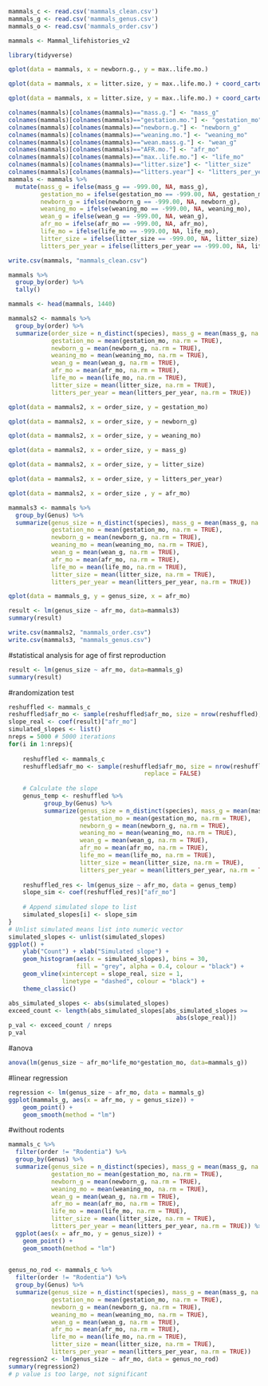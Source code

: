 ```r
mammals_c <- read.csv('mammals_clean.csv')
mammals_g <- read.csv('mammals_genus.csv')
mammals_o <- read.csv('mammals_order.csv')
```

```r
mammals <- Mammal_lifehistories_v2
```

```r
library(tidyverse)
```

```r
qplot(data = mammals, x = newborn.g., y = max..life.mo.)
```

```r
qplot(data = mammals, x = litter.size, y = max..life.mo.) + coord_cartesian(xlim = c(0,50), ylim = c(0,1000))
```

```r
qplot(data = mammals, x = litter.size, y = max..life.mo.) + coord_cartesian(xlim = c(0,50), ylim = c(0,1000))
```
```r
colnames(mammals)[colnames(mammals)=="mass.g."] <- "mass_g"
colnames(mammals)[colnames(mammals)=="gestation.mo."] <- "gestation_mo"
colnames(mammals)[colnames(mammals)=="newborn.g."] <- "newborn_g"
colnames(mammals)[colnames(mammals)=="weaning.mo."] <- "weaning_mo"
colnames(mammals)[colnames(mammals)=="wean.mass.g."] <- "wean_g"
colnames(mammals)[colnames(mammals)=="AFR.mo."] <- "afr_mo"
colnames(mammals)[colnames(mammals)=="max..life.mo."] <- "life_mo"
colnames(mammals)[colnames(mammals)=="litter.size"] <- "litter_size"
colnames(mammals)[colnames(mammals)=="litters.year"] <- "litters_per_year"
mammals <- mammals %>% 
  mutate(mass_g = ifelse(mass_g == -999.00, NA, mass_g),
         gestation_mo = ifelse(gestation_mo == -999.00, NA, gestation_mo),
         newborn_g = ifelse(newborn_g == -999.00, NA, newborn_g),
         weaning_mo = ifelse(weaning_mo == -999.00, NA, weaning_mo),
         wean_g = ifelse(wean_g == -999.00, NA, wean_g),
         afr_mo = ifelse(afr_mo == -999.00, NA, afr_mo),
         life_mo = ifelse(life_mo == -999.00, NA, life_mo),
         litter_size = ifelse(litter_size == -999.00, NA, litter_size),
         litters_per_year = ifelse(litters_per_year == -999.00, NA, litters_per_year))
```

```r
write.csv(mammals, "mammals_clean.csv")

```
```r
mammals %>%
  group_by(order) %>% 
  tally()
```

```r
mammals <- head(mammals, 1440)
```


```r
mammals2 <- mammals %>%
  group_by(order) %>% 
  summarize(order_size = n_distinct(species), mass_g = mean(mass_g, na.rm = TRUE),
            gestation_mo = mean(gestation_mo, na.rm = TRUE),
            newborn_g = mean(newborn_g, na.rm = TRUE),
            weaning_mo = mean(weaning_mo, na.rm = TRUE),
            wean_g = mean(wean_g, na.rm = TRUE),
            afr_mo = mean(afr_mo, na.rm = TRUE),
            life_mo = mean(life_mo, na.rm = TRUE),
            litter_size = mean(litter_size, na.rm = TRUE),
            litters_per_year = mean(litters_per_year, na.rm = TRUE))
```

```r
qplot(data = mammals2, x = order_size, y = gestation_mo)
```

```r
qplot(data = mammals2, x = order_size, y = newborn_g)

```

```r
qplot(data = mammals2, x = order_size, y = weaning_mo)
```

```r
qplot(data = mammals2, x = order_size, y = mass_g)
```

```r
qplot(data = mammals2, x = order_size, y = litter_size)
```

```r
qplot(data = mammals2, x = order_size, y = litters_per_year)
```
```r
qplot(data = mammals2, x = order_size , y = afr_mo)
```

```r
mammals3 <- mammals %>%
  group_by(Genus) %>% 
  summarize(genus_size = n_distinct(species), mass_g = mean(mass_g, na.rm = TRUE),
            gestation_mo = mean(gestation_mo, na.rm = TRUE),
            newborn_g = mean(newborn_g, na.rm = TRUE),
            weaning_mo = mean(weaning_mo, na.rm = TRUE),
            wean_g = mean(wean_g, na.rm = TRUE),
            afr_mo = mean(afr_mo, na.rm = TRUE),
            life_mo = mean(life_mo, na.rm = TRUE),
            litter_size = mean(litter_size, na.rm = TRUE),
            litters_per_year = mean(litters_per_year, na.rm = TRUE))
```

```r
qplot(data = mammals_g, y = genus_size, x = afr_mo)
```

```r
result <- lm(genus_size ~ afr_mo, data=mammals3)
summary(result)
```

```r
write.csv(mammals2, "mammals_order.csv")
write.csv(mammals3, "mammals_genus.csv")
```

#statistical analysis for age of first reproduction

```r
result <- lm(genus_size ~ afr_mo, data=mammals_g)
summary(result)
```
#randomization test
```r
reshuffled <- mammals_c
reshuffled$afr_mo <- sample(reshuffled$afr_mo, size = nrow(reshuffled), replace = FALSE)
slope_real <- coef(result)["afr_mo"]
simulated_slopes <- list()
nreps = 5000 # 5000 iterations
for(i in 1:nreps){
    
    reshuffled <- mammals_c
    reshuffled$afr_mo <- sample(reshuffled$afr_mo, size = nrow(reshuffled),
                                      replace = FALSE)
    
    # Calculate the slope
    genus_temp <- reshuffled %>%
          group_by(Genus) %>% 
          summarize(genus_size = n_distinct(species), mass_g = mean(mass_g, na.rm = TRUE),
                    gestation_mo = mean(gestation_mo, na.rm = TRUE),
                    newborn_g = mean(newborn_g, na.rm = TRUE),
                    weaning_mo = mean(weaning_mo, na.rm = TRUE),
                    wean_g = mean(wean_g, na.rm = TRUE),
                    afr_mo = mean(afr_mo, na.rm = TRUE),
                    life_mo = mean(life_mo, na.rm = TRUE),
                    litter_size = mean(litter_size, na.rm = TRUE),
                    litters_per_year = mean(litters_per_year, na.rm = TRUE))
    
    reshuffled_res <- lm(genus_size ~ afr_mo, data = genus_temp)
    slope_sim <- coef(reshuffled_res)["afr_mo"]
    
    # Append simulated slope to list
    simulated_slopes[i] <- slope_sim
}    
# Unlist simulated means list into numeric vector
simulated_slopes <- unlist(simulated_slopes)
ggplot() +
    ylab("Count") + xlab("Simulated slope") +
    geom_histogram(aes(x = simulated_slopes), bins = 30, 
                   fill = "grey", alpha = 0.4, colour = "black") +
    geom_vline(xintercept = slope_real, size = 1, 
               linetype = "dashed", colour = "black") + 
    theme_classic()
```
```r
abs_simulated_slopes <- abs(simulated_slopes)
exceed_count <- length(abs_simulated_slopes[abs_simulated_slopes >= 
                                               abs(slope_real)])
p_val <- exceed_count / nreps
p_val
```

#anova

```r
anova(lm(genus_size ~ afr_mo*life_mo*gestation_mo, data=mammals_g))
```


#linear regression
```r
regression <- lm(genus_size ~ afr_mo, data = mammals_g)
ggplot(mammals_g, aes(x = afr_mo, y = genus_size)) +
    geom_point() +
    geom_smooth(method = "lm")
```
#without rodents
```r
mammals_c %>%
  filter(order != "Rodentia") %>% 
  group_by(Genus) %>% 
  summarize(genus_size = n_distinct(species), mass_g = mean(mass_g, na.rm = TRUE),
            gestation_mo = mean(gestation_mo, na.rm = TRUE),
            newborn_g = mean(newborn_g, na.rm = TRUE),
            weaning_mo = mean(weaning_mo, na.rm = TRUE),
            wean_g = mean(wean_g, na.rm = TRUE),
            afr_mo = mean(afr_mo, na.rm = TRUE),
            life_mo = mean(life_mo, na.rm = TRUE),
            litter_size = mean(litter_size, na.rm = TRUE),
            litters_per_year = mean(litters_per_year, na.rm = TRUE)) %>% 
  ggplot(aes(x = afr_mo, y = genus_size)) +
    geom_point() +
    geom_smooth(method = "lm") 
  
```
```r
genus_no_rod <- mammals_c %>%
  filter(order != "Rodentia") %>% 
  group_by(Genus) %>% 
  summarize(genus_size = n_distinct(species), mass_g = mean(mass_g, na.rm = TRUE),
            gestation_mo = mean(gestation_mo, na.rm = TRUE),
            newborn_g = mean(newborn_g, na.rm = TRUE),
            weaning_mo = mean(weaning_mo, na.rm = TRUE),
            wean_g = mean(wean_g, na.rm = TRUE),
            afr_mo = mean(afr_mo, na.rm = TRUE),
            life_mo = mean(life_mo, na.rm = TRUE),
            litter_size = mean(litter_size, na.rm = TRUE),
            litters_per_year = mean(litters_per_year, na.rm = TRUE))
regression2 <- lm(genus_size ~ afr_mo, data = genus_no_rod)
summary(regression2)
# p value is too large, not significant
```
